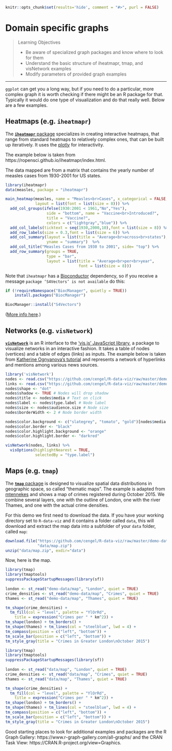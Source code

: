 ```r
knitr::opts_chunk$set(results='hide', comment = "#>", purl = FALSE)
```

# Domain specific graphs {#domains}

> Learning Objectives
>
> * Be aware of specialized graph packages and know where to look for them
> * Understand the basic structure of iheatmapr, tmap, and visNetwork examples
> * Modify parameters of provided graph examples

------------

`ggplot` can get you a long way, but if you need to do a particular, more complex graph it is worth checking if there might be an R package for that. Typically it would do one type of visualization and do that really well. Below are a few examples.

## Heatmaps (e.g. **`iheatmapr`**)

The [**`iheatmapr`** package](https://CRAN.R-project.org/package=iheatmapr) specializes in creating interactive heatmaps, that range from standard heatmaps to relatively complex ones, that can be built up iteratively. It uses the [plotly](https://plot.ly/) for interactivity.

The example below is taken from https://ropensci.github.io/iheatmapr/index.html.

The data mapped are from a matrix that contains the yearly number of measles cases from 1930-2001 for US states.

```r
library(iheatmapr)
data(measles, package = "iheatmapr")

main_heatmap(measles, name = "Measles<br>Cases", x_categorical = FALSE,
             layout = list(font = list(size = 8))) %>%
  add_col_groups(ifelse(1930:2001 < 1961,"No","Yes"),
                  side = "bottom", name = "Vaccine<br>Introduced?",
                  title = "Vaccine?",
                  colors = c("lightgray","blue")) %>%
  add_col_labels(ticktext = seq(1930,2000,10),font = list(size = 8)) %>%
  add_row_labels(size = 0.3,font = list(size = 6)) %>% 
  add_col_summary(layout = list(title = "Average<br>across<br>states"),
                  yname = "summary")  %>%                 
  add_col_title("Measles Cases from 1930 to 2001", side= "top") %>%
  add_row_summary(groups = TRUE, 
                  type = "bar",
                  layout = list(title = "Average<br>per<br>year",
                                font = list(size = 8)))
```

Note that `iheatmapr` has a [Bioconductor](https://bioconductor.org) dependency, so if you receive a message `package ‘S4Vectors’ is not available` do this:

```r
if (!requireNamespace("BiocManager", quietly = TRUE))
    install.packages("BiocManager")

BiocManager::install("S4Vectors")
```

([More info here](http://www.bioconductor.org/packages/release/bioc/html/S4Vectors.html).)

## Networks (e.g. **`visNetwork`**)

[**`visNetwork`**](https://CRAN.R-project.org/package=visNetwork) is an R interface to the ['vis.js' JavaScript library](http://visjs.org/), a package to visualize networks in an interactive fashion. It takes a table of nodes (vertices) and a table of edges (links) as inputs. The example below is taken from [Katherine Ognyanova's tutorial](http://kateto.net/network-visualization) and represents a network of hyperlinks and mentions among various news sources.

```r
library('visNetwork') 
nodes <- read.csv("https://github.com/cengel/R-data-viz/raw/master/demo-data/network/Dataset1-Media-Example-NODES.csv", header=T, as.is=T)
links <- read.csv("https://github.com/cengel/R-data-viz/raw/master/demo-data/network/Dataset1-Media-Example-EDGES.csv", header=T, as.is=T)
nodes$shape <- "dot"  
nodes$shadow <- TRUE # Nodes will drop shadow
nodes$title <- nodes$media # Text on click
nodes$label <- nodes$type.label # Node label
nodes$size <- nodes$audience.size # Node size
nodes$borderWidth <- 2 # Node border width

nodes$color.background <- c("slategrey", "tomato", "gold")[nodes$media.type]
nodes$color.border <- "black"
nodes$color.highlight.background <- "orange"
nodes$color.highlight.border <- "darkred"

visNetwork(nodes, links) %>%
  visOptions(highlightNearest = TRUE, 
             selectedBy = "type.label")
```


## Maps (e.g. **`tmap`**) 

The [**`tmap`** package](https://CRAN.R-project.org/package=tmap) is designed to visualize spatial data distributions in geographic space, so called "thematic maps". The example is adapted from [mtennekes](https://github.com/mtennekes/tmap/tree/master/demo/LondonCrimes) and shows a map of crimes registered during October 2015. We combine several layers, one with the outline of London, one with the river Thames, and one with the actual crime densities.

For this demo we first need to download the data. If you have your working directory set to `R-data-viz` and it contains a folder called `data`, this will download and extract the map data into a subfolder of your `data` folder, called `map`:

```r
download.file("https://github.com/cengel/R-data-viz/raw/master/demo-data/map.zip",
              "data/map.zip")
unzip("data/map.zip", exdir="data")
```

Now, here is the map.

```r
library(tmap)
library(tmaptools)
suppressPackageStartupMessages(library(sf))
              
london <- st_read("demo-data/map", "London", quiet = TRUE)
crime_densities <- st_read("demo-data/map", "Crimes", quiet = TRUE)
thames <- st_read("demo-data/map", "Thames", quiet = TRUE)

tm_shape(crime_densities) +
  tm_fill(col = "level", palette = "YlOrRd", 
    title = expression("Crimes per " * km^2)) + 
tm_shape(london) + tm_borders() +
tm_shape(thames) + tm_lines(col = "steelblue", lwd = 4) +
tm_compass(position = c("left", "bottom")) +
tm_scale_bar(position = c("left", "bottom")) + 
tm_style_gray(title = "Crimes in Greater London\nOctober 2015")
```

```r
library(tmap)
library(tmaptools)
suppressPackageStartupMessages(library(sf))
              
london <- st_read("data/map", "London", quiet = TRUE)
crime_densities <- st_read("data/map", "Crimes", quiet = TRUE)
thames <- st_read("data/map", "Thames", quiet = TRUE)

tm_shape(crime_densities) +
  tm_fill(col = "level", palette = "YlOrRd", 
    title = expression("Crimes per " * km^2)) + 
tm_shape(london) + tm_borders() +
tm_shape(thames) + tm_lines(col = "steelblue", lwd = 4) +
tm_compass(position = c("left", "bottom")) +
tm_scale_bar(position = c("left", "bottom")) + 
tm_style_gray(title = "Crimes in Greater London\nOctober 2015")
```


Good starting places to look for additional examples and packages are the R Graph Gallery: https://www.r-graph-gallery.com/all-graphs/ and the CRAN Task View: https://CRAN.R-project.org/view=Graphics. 
